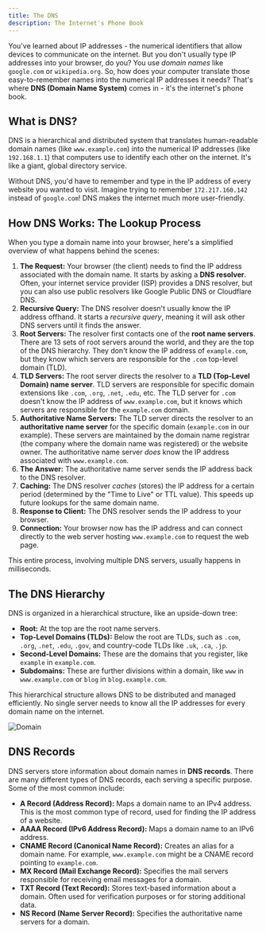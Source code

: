 ```yaml
---
title: The DNS
description: The Internet's Phone Book
---
```


You've learned about IP addresses - the numerical identifiers that allow devices to communicate on the internet.
But you don't usually type IP addresses into your browser, do you? You use _domain names_ like `google.com` or `wikipedia.org`.
So, how does your computer translate those easy-to-remember names into the numerical IP addresses it needs? That's where **DNS (Domain Name System)** comes in - it's the internet's phone book.

## What is DNS?

DNS is a hierarchical and distributed system that translates human-readable domain names (like `www.example.com`) into the numerical IP addresses (like `192.168.1.1`) that computers use to identify each other on the internet.
It's like a giant, global directory service.

Without DNS, you'd have to remember and type in the IP address of every website you wanted to visit.
Imagine trying to remember `172.217.160.142` instead of `google.com`! DNS makes the internet much more user-friendly.

## How DNS Works: The Lookup Process

When you type a domain name into your browser, here's a simplified overview of what happens behind the scenes:

1.  **The Request:** Your browser (the client) needs to find the IP address associated with the domain name.
    It starts by asking a **DNS resolver**.
    Often, your internet service provider (ISP) provides a DNS resolver, but you can also use public resolvers like Google Public DNS or Cloudflare DNS.
2.  **Recursive Query:** The DNS resolver doesn't usually know the IP address offhand.
    It starts a _recursive query_, meaning it will ask other DNS servers until it finds the answer.
3.  **Root Servers:** The resolver first contacts one of the **root name servers**.
    There are 13 sets of root servers around the world, and they are the top of the DNS hierarchy.
    They don't know the IP address of `example.com`, but they know which servers are responsible for the `.com` top-level domain (TLD).
4.  **TLD Servers:** The root server directs the resolver to a **TLD (Top-Level Domain) name server**.
    TLD servers are responsible for specific domain extensions like `.com`, `.org`, `.net`, `.edu`, etc.
    The TLD server for `.com` doesn't know the IP address of `www.example.com`, but it knows which servers are responsible for the `example.com` domain.
5.  **Authoritative Name Servers:** The TLD server directs the resolver to an **authoritative name server** for the specific domain (`example.com` in our example).
    These servers are maintained by the domain name registrar (the company where the domain name was registered) or the website owner.
    The authoritative name server _does_ know the IP address associated with `www.example.com`.
6.  **The Answer:** The authoritative name server sends the IP address back to the DNS resolver.
7.  **Caching:** The DNS resolver _caches_ (stores) the IP address for a certain period (determined by the "Time to Live" or TTL value).
    This speeds up future lookups for the same domain name.
8.  **Response to Client:** The DNS resolver sends the IP address to your browser.
9.  **Connection:** Your browser now has the IP address and can connect directly to the web server hosting `www.example.com` to request the web page.

This entire process, involving multiple DNS servers, usually happens in milliseconds.

## The DNS Hierarchy

DNS is organized in a hierarchical structure, like an upside-down tree:

- **Root:** At the top are the root name servers.
- **Top-Level Domains (TLDs):** Below the root are TLDs, such as `.com`, `.org`, `.net`, `.edu`, `.gov`, and country-code TLDs like `.uk`, `.ca`, `.jp`.
- **Second-Level Domains:** These are the domains that you register, like `example` in `example.com`.
- **Subdomains:** These are further divisions within a domain, like `www` in `www.example.com` or `blog` in `blog.example.com`.

This hierarchical structure allows DNS to be distributed and managed efficiently.
No single server needs to know all the IP addresses for every domain name on the internet.

![Domain](./domain.png)

## DNS Records

DNS servers store information about domain names in **DNS records**.
There are many different types of DNS records, each serving a specific purpose.
Some of the most common include:

- **A Record (Address Record):** Maps a domain name to an IPv4 address.
  This is the most common type of record, used for finding the IP address of a website.
- **AAAA Record (IPv6 Address Record):** Maps a domain name to an IPv6 address.
- **CNAME Record (Canonical Name Record):** Creates an alias for a domain name.
  For example, `www.example.com` might be a CNAME record pointing to `example.com`.
- **MX Record (Mail Exchange Record):** Specifies the mail servers responsible for receiving email messages for a domain.
- **TXT Record (Text Record):** Stores text-based information about a domain.
  Often used for verification purposes or for storing additional data.
- **NS Record (Name Server Record):** Specifies the authoritative name servers for a domain.
